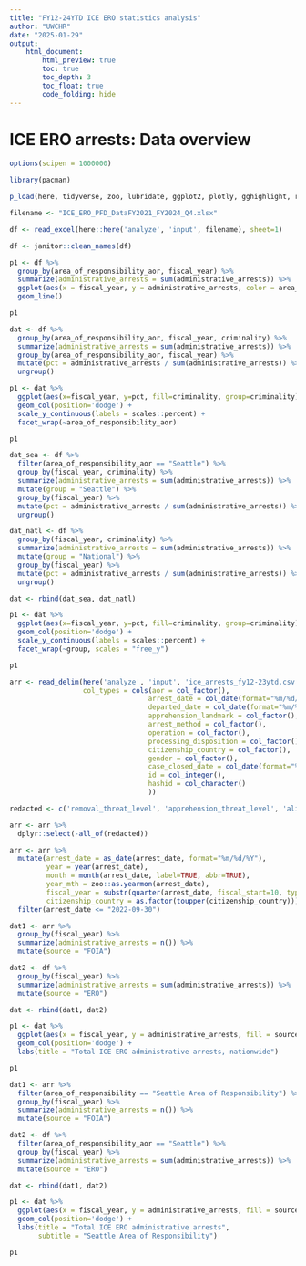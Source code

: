 ```yaml
---
title: "FY12-24YTD ICE ERO statistics analysis"
author: "UWCHR"
date: "2025-01-29"
output:
    html_document:
        html_preview: true
        toc: true
        toc_depth: 3
        toc_float: true
        code_folding: hide
---
```


# ICE ERO arrests: Data overview

```r

options(scipen = 1000000)

library(pacman)

p_load(here, tidyverse, zoo, lubridate, ggplot2, plotly, gghighlight, readxl)

filename <- "ICE_ERO_PFD_DataFY2021_FY2024_Q4.xlsx"

df <- read_excel(here::here('analyze', 'input', filename), sheet=1)

df <- janitor::clean_names(df)

```

```r

p1 <- df %>% 
  group_by(area_of_responsibility_aor, fiscal_year) %>% 
  summarize(administrative_arrests = sum(administrative_arrests)) %>% 
  ggplot(aes(x = fiscal_year, y = administrative_arrests, color = area_of_responsibility_aor)) +
  geom_line()

p1

```
```r

dat <- df %>% 
  group_by(area_of_responsibility_aor, fiscal_year, criminality) %>% 
  summarize(administrative_arrests = sum(administrative_arrests)) %>%
  group_by(area_of_responsibility_aor, fiscal_year) %>% 
  mutate(pct = administrative_arrests / sum(administrative_arrests)) %>% 
  ungroup()

p1 <- dat %>% 
  ggplot(aes(x=fiscal_year, y=pct, fill=criminality, group=criminality)) +
  geom_col(position='dodge') +
  scale_y_continuous(labels = scales::percent) +
  facet_wrap(~area_of_responsibility_aor)

p1

```


```r

dat_sea <- df %>% 
  filter(area_of_responsibility_aor == "Seattle") %>% 
  group_by(fiscal_year, criminality) %>% 
  summarize(administrative_arrests = sum(administrative_arrests)) %>% 
  mutate(group = "Seattle") %>% 
  group_by(fiscal_year) %>% 
  mutate(pct = administrative_arrests / sum(administrative_arrests)) %>% 
  ungroup()

dat_natl <- df %>% 
  group_by(fiscal_year, criminality) %>% 
  summarize(administrative_arrests = sum(administrative_arrests)) %>% 
  mutate(group = "National") %>% 
  group_by(fiscal_year) %>% 
  mutate(pct = administrative_arrests / sum(administrative_arrests)) %>% 
  ungroup()

dat <- rbind(dat_sea, dat_natl)

p1 <- dat %>% 
  ggplot(aes(x=fiscal_year, y=pct, fill=criminality, group=criminality)) +
  geom_col(position='dodge') +
  scale_y_continuous(labels = scales::percent) +
  facet_wrap(~group, scales = "free_y")

p1

```

```r

arr <- read_delim(here('analyze', 'input', 'ice_arrests_fy12-23ytd.csv.gz'), delim='|',
                  col_types = cols(aor = col_factor(),
                                  arrest_date = col_date(format="%m/%d/%Y"),
                                  departed_date = col_date(format="%m/%d/%Y"),
                                  apprehension_landmark = col_factor(),
                                  arrest_method = col_factor(),
                                  operation = col_factor(),
                                  processing_disposition = col_factor(),
                                  citizenship_country = col_factor(),
                                  gender = col_factor(),
                                  case_closed_date = col_date(format="%m/%d/%Y"),
                                  id = col_integer(),
                                  hashid = col_character()
                                  )) 

redacted <- c('removal_threat_level', 'apprehension_threat_level', 'alien_file_number')

arr <- arr %>% 
  dplyr::select(-all_of(redacted))

arr <- arr %>% 
  mutate(arrest_date = as_date(arrest_date, format="%m/%d/%Y"),
         year = year(arrest_date),
         month = month(arrest_date, label=TRUE, abbr=TRUE),
         year_mth = zoo::as.yearmon(arrest_date),
         fiscal_year = substr(quarter(arrest_date, fiscal_start=10, type="year.quarter"), 1,4),
         citizenship_country = as.factor(toupper(citizenship_country))) %>% 
  filter(arrest_date <= "2022-09-30")

```


```r

dat1 <- arr %>% 
  group_by(fiscal_year) %>% 
  summarize(administrative_arrests = n()) %>% 
  mutate(source = "FOIA")

dat2 <- df %>% 
  group_by(fiscal_year) %>% 
  summarize(administrative_arrests = sum(administrative_arrests)) %>% 
  mutate(source = "ERO")

dat <- rbind(dat1, dat2)

p1 <- dat %>% 
  ggplot(aes(x = fiscal_year, y = administrative_arrests, fill = source, group = source)) +
  geom_col(position='dodge') +
  labs(title = "Total ICE ERO administrative arrests, nationwide")

p1

```

```r

dat1 <- arr %>% 
  filter(area_of_responsibility == "Seattle Area of Responsibility") %>% 
  group_by(fiscal_year) %>% 
  summarize(administrative_arrests = n()) %>% 
  mutate(source = "FOIA")

dat2 <- df %>% 
  filter(area_of_responsibility_aor == "Seattle") %>% 
  group_by(fiscal_year) %>% 
  summarize(administrative_arrests = sum(administrative_arrests)) %>% 
  mutate(source = "ERO")

dat <- rbind(dat1, dat2)

p1 <- dat %>% 
  ggplot(aes(x = fiscal_year, y = administrative_arrests, fill = source, group = source)) +
  geom_col(position='dodge') +
  labs(title = "Total ICE ERO administrative arrests",
       subtitle = "Seattle Area of Responsibility")

p1

```